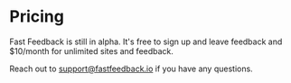# Pricing

Fast Feedback is still in alpha. It's free to sign up and leave feedback
and $10/month for unlimited sites and feedback.

Reach out to support@fastfeedback.io if you have any questions.
